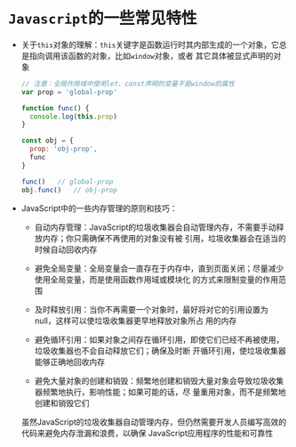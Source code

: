 # `Javascript`的一些常见特性

* 关于`this`对象的理解：`this`关键字是函数运行时其内部生成的一个对象，它总是指向调用该函数的对象，比如`window`对象，或者
其它具体被显式声明的对象
  ```javascript
  // 注意：全局作用域中使用let、const声明的变量不是window的属性
  var prop = 'global-prop'

  function func() {
    console.log(this.prop)
  }

  const obj = {
    prop: 'obj-prop',
    func
  }

  func()   // global-prop
  obj.func()   // obj-prop
  ```

* JavaScript中的一些内存管理的原则和技巧：

  * 自动内存管理：JavaScript的垃圾收集器会自动管理内存，不需要手动释放内存；你只需确保不再使用的对象没有被
  引用，垃圾收集器会在适当的时候自动回收内存

  * 避免全局变量：全局变量会一直存在于内存中，直到页面关闭；尽量减少使用全局变量，而是使用函数作用域或模块化
  的方式来限制变量的作用范围

  * 及时释放引用：当你不再需要一个对象时，最好将对它的引用设置为null，这样可以使垃圾收集器更早地释放对象所占
  用的内存

  * 避免循环引用：如果对象之间存在循环引用，即使它们已经不再被使用，垃圾收集器也不会自动释放它们；确保及时断
  开循环引用，使垃圾收集器能够正确地回收内存

  * 避免大量对象的创建和销毁：频繁地创建和销毁大量对象会导致垃圾收集器频繁地执行，影响性能；如果可能的话，尽
  量重用对象，而不是频繁地创建和销毁它们

  虽然JavaScript的垃圾收集器自动管理内存，但仍然需要开发人员编写高效的代码来避免内存泄漏和浪费，以确保
  JavaScript应用程序的性能和可靠性
